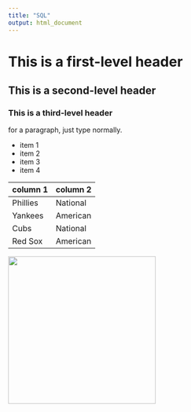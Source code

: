 ```yaml
---
title: "SQL"
output: html_document
---
```



# This is a first-level header
## This is a second-level header
### This is a third-level header

for a paragraph, just type normally.

* item 1
* item 2
* item 3
* item 4

column 1 | column 2
---|---
Phillies | National
Yankees | American
Cubs | National
Red Sox | American

<img src="BTS2.jpg" width="300" />